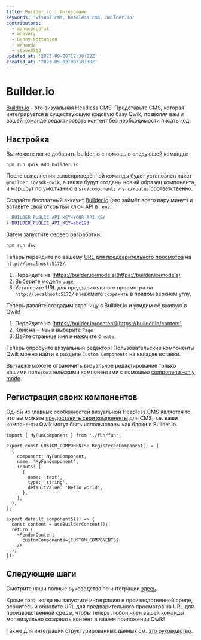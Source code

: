 ```yaml
---
title: Builder.io | Интеграции
keywords: 'visual cms, headless cms, builder.io'
contributors:
  - manucorporat
  - mhevery
  - Benny-Nottonson
  - mrhoodz
  - steve8708
updated_at: '2023-09-28T17:30:02Z'
created_at: '2023-05-02T09:18:30Z'
---
```


# Builder.io

[Builder.io](https://builder.io/) - это визуальная Headless CMS. Представьте CMS, которая интегрируется в существующую кодовую базу Qwik, позволяя вам и вашей команде редактировать контент без необходимости писать код.

## Настройка

Вы можете легко добавить builder.io с помощью следующей команды:

```shell
npm run qwik add builder.io
```

После выполнения вышеприведённой команды будет установлен пакет `@builder.io/sdk-qwik`, а также будут созданы новый образец компонента и маршрут по умолчанию в `src/components` и `src/routes` соответственно.

Создайте бесплатный аккаунт [Builder.io](https://builder.io/signup) (это займёт всего пару минут) и вставьте свой [открытый ключ API](https://www.builder.io/c/docs/using-your-api-key) в `.env`.

```diff
- BUILDER_PUBLIC_API_KEY=YOUR_API_KEY
+ BUILDER_PUBLIC_API_KEY=abc123
```

Затем запустите сервер разработки:

```bash
npm run dev
```

Теперь перейдите по вашему [URL для предварительного просмотра](https://www.builder.io/c/docs/guides/preview-url) на `http://localhost:5173/`.

1. Перейдите на [https://builder.io/models](https://builder.io/models)
2. Выберите модель `page`
3. Установите URL для предварительного просмотра на `http://localhost:5173/` и нажмите `сохранить` в правом верхнем углу.

Теперь давайте создадим страницу в Builder.io и увидим её вживую в Qwik!

1. Перейдите на [https://builder.io/content](https://builder.io/content)
2. Клик на `+ New` и выберите `Page`
3. Дайте странице имя и нажмите `Create`.

Теперь опробуйте визуальный редактор! Пользовательские компоненты Qwik можно найти в разделе `Custom Components` на вкладке вставки.

Вы также можете ограничить визуальное редактирование только вашими пользовательскими компонентами с помощью [components-only mode](https://www.builder.io/c/docs/guides/components-only-mode).

## Регистрация своих компонентов

Одной из главных особенностей визуальной Headless CMS является то, что вы можете [предоставить свои компоненты](https://www.builder.io/c/docs/custom-components-setup) для CMS, т.е. ваши компоненты Qwik могут быть использованы как блоки в Builder.io.

```tsx
import { MyFunComponent } from './fun/fun';

export const CUSTOM_COMPONENTS: RegisteredComponent[] = [
  {
    component: MyFunComponent,
    name: 'MyFunComponent',
    inputs: [
      {
        name: 'text',
        type: 'string',
        defaultValue: 'Hello world',
      },
    ],
  },
];

export default component$(() => {
  const content = useBuilderContent();
  return (
    <RenderContent
      customComponents={CUSTOM_COMPONENTS}
    />
  );
});
```

## Следующие шаги

Смотрите наши полные руководства по интеграции [здесь](https://www.builder.io/c/docs/developers).

Кроме того, когда вы запустите интеграцию в производственной среде, вернитесь и обновите URL для предварительного просмотра на URL для производственной среды, чтобы теперь любой член вашей команды мог визуально создавать контент в вашем приложении Qwik!

Также для интеграции структурированных данных см. [это руководство](https://www.builder.io/c/docs/integrate-cms-data).
